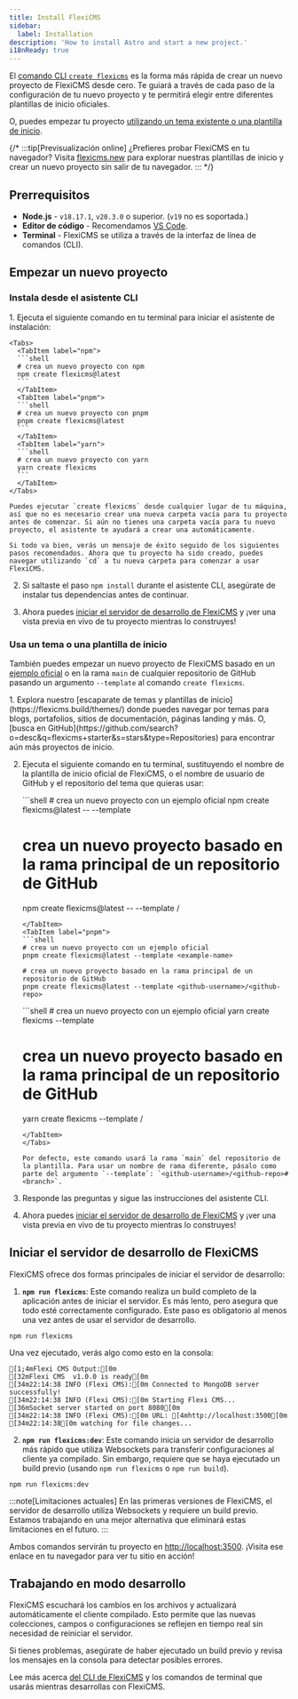 ```yaml
---
title: Install FlexiCMS
sidebar:
  label: Installation
description: 'How to install Astro and start a new project.'
i18nReady: true
---
```


El [comando CLI `create flexicms`](#instala-desde-el-asistente-cli) es la forma más rápida de crear un nuevo proyecto de FlexiCMS desde cero.
Te guiará a través de cada paso de la configuración de tu nuevo proyecto y te permitirá elegir entre diferentes plantillas de inicio oficiales.

O, puedes empezar tu proyecto [utilizando un tema existente o una plantilla de inicio](#usa-un-tema-o-una-plantilla-de-inicio).

{/* :::tip[Previsualización online]
¿Prefieres probar FlexiCMS en tu navegador? Visita [flexicms.new](https://flexicms.new/) para explorar nuestras plantillas de inicio y crear un nuevo proyecto sin salir de tu navegador.
::: */}

## Prerrequisitos

- **Node.js** - `v18.17.1`, `v20.3.0` o superior. (`v19` no es soportada.)
- **Editor de código** - Recomendamos [VS Code](https://code.visualstudio.com/).
- **Terminal** - FlexiCMS se utiliza a través de la interfaz de línea de comandos (CLI).

## Empezar un nuevo proyecto

### Instala desde el asistente CLI

<Steps>
1. Ejecuta el siguiente comando en tu terminal para iniciar el asistente de instalación:

    <Tabs>
      <TabItem label="npm">
      ```shell
      # crea un nuevo proyecto con npm
      npm create flexicms@latest
      ```
      </TabItem>
      <TabItem label="pnpm">
      ```shell
      # crea un nuevo proyecto con pnpm
      pnpm create flexicms@latest
      ```
      </TabItem>
      <TabItem label="yarn">
      ```shell
      # crea un nuevo proyecto con yarn
      yarn create flexicms
      ```
      </TabItem>
    </Tabs>

    Puedes ejecutar `create flexicms` desde cualquier lugar de tu máquina, así que no es necesario crear una nueva carpeta vacía para tu proyecto antes de comenzar. Si aún no tienes una carpeta vacía para tu nuevo proyecto, el asistente te ayudará a crear una automáticamente.

    Si todo va bien, verás un mensaje de éxito seguido de los siguientes pasos recomendados. Ahora que tu proyecto ha sido creado, puedes navegar utilizando `cd` a tu nueva carpeta para comenzar a usar FlexiCMS.

2. Si saltaste el paso `npm install` durante el asistente CLI, asegúrate de instalar tus dependencias antes de continuar.

3. Ahora puedes [iniciar el servidor de desarrollo de FlexiCMS](#iniciar-el-servidor-de-desarrollo-de-flexicms) y ¡ver una vista previa en vivo de tu proyecto mientras lo construyes!
</Steps>

### Usa un tema o una plantilla de inicio

También puedes empezar un nuevo proyecto de FlexiCMS basado en un [ejemplo oficial](https://github.com/flexicms/flexicms/tree/main/examples) o en la rama `main` de cualquier repositorio de GitHub pasando un argumento `--template` al comando `create flexicms`.

<Steps>
1. Explora nuestro [escaparate de temas y plantillas de inicio](https://flexicms.build/themes/) donde puedes navegar por temas para blogs, portafolios, sitios de documentación, páginas landing y más. O, [busca en GitHub](https://github.com/search?o=desc&q=flexicms+starter&s=stars&type=Repositories) para encontrar aún más proyectos de inicio.

2. Ejecuta el siguiente comando en tu terminal, sustituyendo el nombre de la plantilla de inicio oficial de FlexiCMS, o el nombre de usuario de GitHub y el repositorio del tema que quieras usar:

    <Tabs>
      <TabItem label="npm">
      ```shell
      # crea un nuevo proyecto con un ejemplo oficial
      npm create flexicms@latest -- --template <example-name>

      # crea un nuevo proyecto basado en la rama principal de un repositorio de GitHub
      npm create flexicms@latest -- --template <github-username>/<github-repo>
      ```
      </TabItem>
      <TabItem label="pnpm">
      ```shell
      # crea un nuevo proyecto con un ejemplo oficial
      pnpm create flexicms@latest --template <example-name>

      # crea un nuevo proyecto basado en la rama principal de un repositorio de GitHub
      pnpm create flexicms@latest --template <github-username>/<github-repo>
      ```
      </TabItem>
      <TabItem label="yarn">
      ```shell
      # crea un nuevo proyecto con un ejemplo oficial
      yarn create flexicms --template <example-name>

      # crea un nuevo proyecto basado en la rama principal de un repositorio de GitHub
      yarn create flexicms --template <github-username>/<github-repo>
      ```
      </TabItem>
    </Tabs>

    Por defecto, este comando usará la rama `main` del repositorio de la plantilla. Para usar un nombre de rama diferente, pásalo como parte del argumento `--template`: `<github-username>/<github-repo>#<branch>`.

3. Responde las preguntas y sigue las instrucciones del asistente CLI.

4. Ahora puedes [iniciar el servidor de desarrollo de FlexiCMS](#iniciar-el-servidor-de-desarrollo-de-flexicms) y ¡ver una vista previa en vivo de tu proyecto mientras lo construyes!
</Steps>

## Iniciar el servidor de desarrollo de FlexiCMS

FlexiCMS ofrece dos formas principales de iniciar el servidor de desarrollo:

1. **`npm run flexicms`**: Este comando realiza un build completo de la aplicación antes de iniciar el servidor. Es más lento, pero asegura que todo esté correctamente configurado. Este paso es obligatorio al menos una vez antes de usar el servidor de desarrollo.

  ```shell
  npm run flexicms
  ```

  Una vez ejecutado, verás algo como esto en la consola:

  ```ansi
  [1;4mFlexi CMS Output:[0m
  [32mFlexi CMS  v1.0.0 is ready[0m
  [34m22:14:38 INFO (Flexi CMS):[0m Connected to MongoDB server successfully!
  [34m22:14:38 INFO (Flexi CMS):[0m Starting Flexi CMS...  
  [36mSocket server started on port 8080[0m
  [34m22:14:38 INFO (Flexi CMS):[0m URL: [4mhttp://localhost:3500[0m
  [34m22:14:38[0m watching for file changes...
  ```

2. **`npm run flexicms:dev`**: Este comando inicia un servidor de desarrollo más rápido que utiliza Websockets para transferir configuraciones al cliente ya compilado. Sin embargo, requiere que se haya ejecutado un build previo (usando `npm run flexicms` o `npm run build`).

  ```shell
  npm run flexicms:dev
  ```

:::note[Limitaciones actuales]
En las primeras versiones de FlexiCMS, el servidor de desarrollo utiliza Websockets y requiere un build previo. Estamos trabajando en una mejor alternativa que eliminará estas limitaciones en el futuro.
:::

Ambos comandos servirán tu proyecto en [http://localhost:3500](http://localhost:3500). ¡Visita ese enlace en tu navegador para ver tu sitio en acción!

## Trabajando en modo desarrollo

FlexiCMS escuchará los cambios en los archivos y actualizará automáticamente el cliente compilado. Esto permite que las nuevas colecciones, campos o configuraciones se reflejen en tiempo real sin necesidad de reiniciar el servidor.

Si tienes problemas, asegúrate de haber ejecutado un build previo y revisa los mensajes en la consola para detectar posibles errores.

<ReadMore>Lee más acerca [del CLI de FlexiCMS](/es/reference/cli-reference/) y los comandos de terminal que usarás mientras desarrollas con FlexiCMS.</ReadMore>
